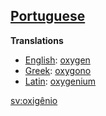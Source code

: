 ==[[Portuguese]]==

'''Translations'''

*[[English]]: [[oxygen]]
*[[Greek]]: [[oxygono]]
*[[Latin]]: [[oxygenium]]

[[sv:oxigênio]]